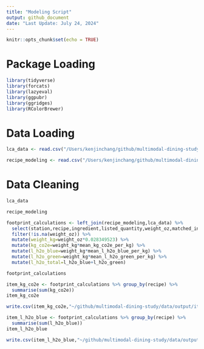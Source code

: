 ```yaml
---
title: "Modeling Script"
output: github_document
date: "Last Update: July 24, 2024"
---
```


```r
knitr::opts_chunk$set(echo = TRUE)
```

# Package Loading

```r
library(tidyverse)
library(forcats)
library(lazyeval)
library(ggpubr)
library(ggridges)
library(RColorBrewer)
```

# Data Loading

```r
lca_data <- read.csv("/Users/kenjinchang/github/multimodal-dining-study/data/parent-data/lca-factors.csv")
```

```r
recipe_modeling <- read.csv("/Users/kenjinchang/github/multimodal-dining-study/data/parent-data/recipe-modeling.csv",na.strings=c("","NA"))
```


# Data Cleaning

```r
lca_data
```

```r
recipe_modeling
```

```r
footprint_calculations <- left_join(recipe_modeling,lca_data) %>%
  select(station,recipe,ingredient,listed_quantity,weight_oz,matched_ingredient,matched_ingredient_source,mean_kg_co2e_per_kg,mean_l_h2o_blue_per_kg,mean_l_h2o_green_per_kg) %>%
  filter(!is.na(weight_oz)) %>%
  mutate(weight_kg=weight_oz*0.028349523) %>%
  mutate(kg_co2e=weight_kg*mean_kg_co2e_per_kg) %>%
  mutate(l_h2o_blue=weight_kg*mean_l_h2o_blue_per_kg) %>%
  mutate(l_h2o_green=weight_kg*mean_l_h2o_green_per_kg) %>%
  mutate(l_h2o_total=l_h2o_blue+l_h2o_green)
```

```r
footprint_calculations 
```


```r
item_kg_co2e <- footprint_calculations %>% group_by(recipe) %>%
  summarise(sum(kg_co2e))
item_kg_co2e
```

```r
write.csv(item_kg_co2e,"~/github/multimodal-dining-study/data/output/item-kg-co2e.csv")
```


```r
item_l_h2o_blue <- footprint_calculations %>% group_by(recipe) %>%
  summarise(sum(l_h2o_blue))
item_l_h2o_blue
```

```r
write.csv(item_l_h2o_blue,"~/github/multimodal-dining-study/data/output/item-l-h2o-blue.csv")
```




